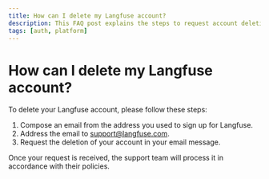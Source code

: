 ```yaml
---
title: How can I delete my Langfuse account?
description: This FAQ post explains the steps to request account deletion on Langfuse.
tags: [auth, platform]
---
```


# How can I delete my Langfuse account?

To delete your Langfuse account, please follow these steps:

1. Compose an email from the address you used to sign up for Langfuse.
2. Address the email to support@langfuse.com.
3. Request the deletion of your account in your email message.

Once your request is received, the support team will process it in accordance with their policies.
